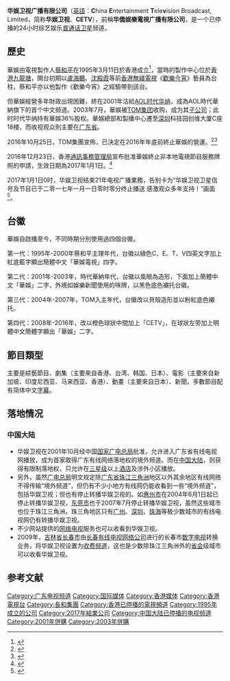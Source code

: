 {{頻道資訊
| 頻道名稱         = 華娛衛視广播有限公司<br>{{lang|en|Chinese Entertainment Television（CETV）}}
| 頻道圖片檔案     = China_Entertainment_TV_Logo.jpg
| 頻道圖片尺寸     = 200px
| 總部所在         = {{CHN}}[[广东省|广东省]][[深圳市|深圳市]][[南山|南山]][[深圳科技园|高新科技园区]][[创维|创维大厦]]C座18楼<br/>{{CHN}}[[广东省|广东省]][[深圳市|深圳市]][[南山|南山]][[深圳科技园|高新科技园区]]科技南十二路2号金蝶软件园B栋5层南座 
| 播放地區         = {{HK}}、{{MAC}}、{{CHN}}[[廣東省|廣東省]]
| 開播日期         = 1995年3月11日
| 停播日期         = 2017年1月1日
| 頻道類別         = 普通話娛樂資訊
| 視頻格式         = 
| 收視率           = 
| 收視率調查時間   = 
| 收視率資料來源   = 
| 頻道口號         = 你的眼睛，我的角度
| 擁有者           = [[TOM集团|TOM集团]]有限公司
| 持股者           = 
| 前頻道名稱       = 
| 被取代名稱       = 
| 集團同類頻道     = 
| 重播服務頻道     = 
| 頻道官方網站     = 
| 備註             = 
}}
'''华娱卫视广播有限公司'''（[[英語|英語]]：'''C'''hina '''E'''ntertainment '''T'''ele'''v'''ision Broadcast, Limited，简称'''华娱卫视'''、'''CETV'''），前稱'''华僑娱樂電視广播有限公司'''，是一个已停播的24小时综艺娱乐[[普通话|普通话]][[衛星電視|卫星]]频道。

==歷史==
華娛由電視製作人[[蔡和平|蔡和平]]在1995年3月11日於香港成立<ref>{{Cite web |url=http://www.robertchua.com/robertchua.com/Article/article_11031995.html |title=存档副本 |access-date=2010-08-13 |archive-url=https://web.archive.org/web/20160920060227/http://www.robertchua.com/robertchua.com/Article/article_11031995.html |archive-date=2016-09-20 |dead-url=yes }}</ref>，當時的製作中心位於[[香港|香港]][[九龍塘|九龍塘]]，開台初期以[[盧海鵬|盧海鵬]]、[[沈殿霞|沈殿霞]]等前[[香港無綫電視|香港無綫電視]]《[[歡樂今宵|歡樂今宵]]》藝員為台柱，蔡和平亦以他製作《歡樂今宵》之經驗帶到該台。

但華娛經營多年財政出現困難，終在2001年沽給[[AOL时代华纳|AOL时代华纳]]，成為AOL時代華納旗下的首个中文频道。2003年7月，華娛被[[TOM集团|TOM集团]]收购，成为其[[子公司|子公司]]；此时时代华纳持有華娛36%股权。華娛總部和製播中心遷至[[深圳|深圳]]科技园创维大厦C座18楼，而收视观众則主要在[[广东省|广东省]]。

2016年10月25日，TOM集團宣佈，已決定在2016年年底前終止華娛的營運。<ref>{{Cite web |url=http://www.hkexnews.hk/listedco/listconews/sehk/2016/1025/LTN20161025222_C.pdf |title=根據上市規則第13.09條及內幕消息條文而作出的公告 附屬公司終止營運 |accessdate=2016-10-26 |archive-date=2016-10-26 |archive-url=https://web.archive.org/web/20161026164622/http://www.hkexnews.hk/listedco/listconews/sehk/2016/1025/LTN20161025222_C.pdf |dead-url=yes }}</ref><ref>{{Cite news |url=http://hk.apple.nextmedia.com/financeestate/art/20161026/19812463 |title=TOM終止華娛衛視營運 |newspaper=蘋果日報 |date=2016-10-26 |accessdate=2016-10-26 |archive-date=2016-10-26 |archive-url=https://web.archive.org/web/20161026164952/http://hk.apple.nextmedia.com/financeestate/art/20161026/19812463 |dead-url=no }}</ref>

2016年12月23日，香港[[通訊事務管理局|通訊事務管理局]]宣布批准華娛終止非本地電視節目服務牌照的申請，生效日期為2017年1月1日。<ref>{{Cite web |url=http://www.coms-auth.hk/tc/media_focus/press_releases/index_id_1365.html |title=通訊局批准終止華娛衛視的非本地電視節目服務牌照 |accessdate=2016-12-23 |archive-date=2016-12-24 |archive-url=https://web.archive.org/web/20161224030254/http://www.coms-auth.hk/tc/media_focus/press_releases/index_id_1365.html |dead-url=no }}</ref>

2017年1月1日0时，华娱卫视结束21年电视广播業務，告别卡为“华娱卫视卫星信号及节目已于二零一七年一月一日零时零分终止播送 感激观众多年支持！”画面<ref>{{Cite news |url=http://www.mnw.cn/news/cj/1551287.html |title=李嘉诚电视台亏6亿 华娱卫视2017年开年遭遇滑铁卢 |newspaper=海峡都市报 |date=2017-01-16 |accessdate=2017-08-24 |archive-date=2017-08-24 |archive-url=https://web.archive.org/web/20170824215351/http://www.mnw.cn/news/cj/1551287.html |dead-url=no }}</ref>。

==台徽==
華娛自啟播至今，不同時期分別使用過四個台徽。

第一代：1995年-2000年蔡和平主理年代，台徽以綠色C、E、T、V四英文字加上紅底藍字顯出簡體中文「華娛電視」四字。

第二代：2001年-2003年，時代華納年代，台徽以風眼為造形，下面加上簡體中文「華娛」二字，外境如娛樂新聞使用的咪牌，以黑色底色襯托台徽。

第三代：2004年-2007年，TOM入主年代，台徽改以貝殼造形並以粉紅底色襯托。

第四代：2008年-2016年，改以橙色球狀中間加上「CETV」，在球狀左旁加上明體中文簡體字顯出「華娛」二字。

==節目類型==

{{main|华娱卫视節目列表}}
主要是綜藝節目、劇集（主要來自香港、台湾、韩国、日本）、電影（主要來自新加坡、印度尼西亚、马来西亚、香港）、動畫（主要來自日本）、新聞。多數節目配有简体中文[[字幕|字幕]]。

==落地情况==
===中国大陆===
*华娱卫视在2001年10月经中国[[国家广电总局|国家广电总局]]批准，允许进入广东省有线电视网播放，成为首家取得广东有线网络落地权的境外频道。而在[[中国大陆|中国大陆]]，则获得有限制落地权，只允许在[[三星级|三星级]]以上[[酒店|酒店]]及涉外小区播放。
*另外，虽然[[广电总局|广电总局]]明文规定除[[广东省|广东省]][[珠江三角洲|珠江三角洲]]地区以外其余地区有线网络不得传输“境外频道”，但仍有不少小地方有线网仍能收看到一些“境外频道”，包括华娱卫视；但也有停止转播华娱卫视的。如[[惠州市|惠州市]]在2004年6月1日起已停止转播华娱卫视，[[东莞市|东莞市]]也于2007年7月停止转播华娱卫视，虽然这些城市也位于珠江三角洲。珠三角地区只有[[广州|广州]]、[[深圳|深圳]]、[[珠海|珠海]]等极少数城市的有线电视网仍有转播华娱卫视。
*不少网站提供的[[网络电视|网络电视]]服务也可以收看到华娱卫视。
*2009年，[[吉林省|吉林省]][[长春市|长春市]]由[[长春有线电视网络公司|长春有线电视网络公司]]进行的长春市[[数字电视|数字电视]]转换业务，将华娱卫视设置为[[付费电视|收费频道]]，这也是少数除珠江三角洲外的[[首府|省会]]级城市可以收看华娱卫视。

== 参考文献 ==
{{Reflist}}

{{香港電視台}}
{{長江集團}}

[[Category:广东电视频道|Category:广东电视频道]]
[[Category:国际媒体|Category:国际媒体]]
[[Category:香港媒体|Category:香港媒体]]
[[Category:香港電視台|Category:香港電視台]]
[[Category:長和集團|Category:長和集團]]
[[Category:香港已停播的電視頻道|Category:香港已停播的電視頻道]]
[[Category:1995年成立的公司|Category:1995年成立的公司]]
[[Category:2017年結業公司|Category:2017年結業公司]]
[[Category:中国大陆已停播的电视频道|Category:中国大陆已停播的电视频道]]
[[Category:2001年併購|Category:2001年併購]]
[[Category:2003年併購|Category:2003年併購]]